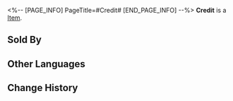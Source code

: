 <%-- [PAGE_INFO]
PageTitle=#Credit#
[END_PAGE_INFO] --%>
{{Item Infobox
|title       = Credit
|id          = 2
|image       = Item Credit.png
|type        = 
|invCategory = 
|rarity      = 3
|effect      = This currency, used by the Interastral Peace Corporation to settle accounts with its customers, is now widely accepted as the hard currency for space travel.
|description = ''"People run around fighting and trading for numbers in a terminal, but the truly precious cannot be bought."''
|source1     = Calyx (Great Mine)
|source2     = Calyx: Artisanship Commission
|source3     = Calyx: The Reverie (Dreamscape)
|source4     = Mission rewards
|source5     = Assignment rewards
|source6     = Embers Exchange
}}
'''Credit''' is a [[Item]].

==Sold By==
{{Shop Availability}}

==Other Languages==
{{Other Languages
|en   = Credit
|zhs  = 信用点
|zht  = 信用點
|ja   = 信用ポイント
|ko   = 신용 포인트
|es   = Crédito
|fr   = Crédits
|ru   = Кредиты
|th   = เครดิต
|vi   = Điểm Tín Dụng
|de   = Credit
|id   = Credit
|pt   = Crédito
}}

==Change History==
{{Change History|2.0}}